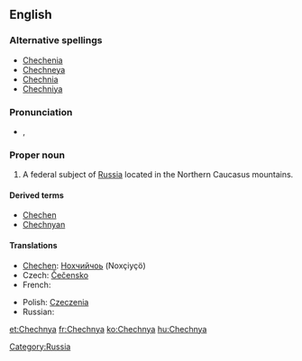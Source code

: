 ==English==
{{wikipedia}}

===Alternative spellings===
* [[Chechenia]]
* [[Chechneya]]
* [[Chechnia]]
* [[Chechniya]]

===Pronunciation===
* {{a|UK}} {{IPA|/ˈtʃɛtʃ.ni.ə/|/ˈtʃɛtʃ.ɲi.ə/}}, {{SAMPA|/"tSEtS.ni.@/|/"tSEtS.Ji.@/}}

===Proper noun===
{{en-proper noun}}

# A federal subject of [[Russia]] located in the Northern Caucasus mountains.

====Derived terms====
* [[Chechen]]
* [[Chechnyan]]

====Translations====
{{trans-top|federal subject}}
* [[Chechen]]: [[Нохчийчоь]] (Noxçiyçö)
* Czech: [[Čečensko]] {{n}}
* French: {{t|fr|Tchétchénie|f}}
{{trans-mid}}
* Polish: [[Czeczenia]] {{f}}
* Russian: {{t|ru|Чечня|f}}
{{trans-bottom}}

[[Category:Russia]]

[[et:Chechnya]]
[[fr:Chechnya]]
[[ko:Chechnya]]
[[hu:Chechnya]]